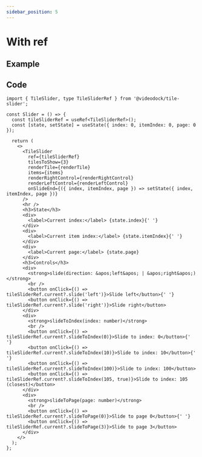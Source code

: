 ```yaml
---
sidebar_position: 5
---
```


# With ref

## Example


<WithRefExample />

## Code

```tsx
import { TileSlider, type TileSliderRef } from '@videodock/tile-slider';

const Slider = () => {
  const tileSliderRef = useRef<TileSliderRef>();
  const [state, setState] = useState({ index: 0, itemIndex: 0, page: 0 });

  return (
    <>
      <TileSlider
        ref={tileSliderRef}
        tilesToShow={3}
        renderTile={renderTile}
        items={items}
        renderRightControl={renderRightControl}
        renderLeftControl={renderLeftControl}
        onSlideEnd={({ index, itemIndex, page }) => setState({ index, itemIndex, page })}
      />
      <hr />
      <h3>State</h3>
      <div>
        <label>Current index:</label> {state.index}{' '}
      </div>
      <div>
        <label>Current item index:</label> {state.itemIndex}{' '}
      </div>
      <div>
        <label>Current page:</label> {state.page}
      </div>
      <h3>Controls</h3>
      <div>
        <strong>slide(direction: &apos;left&apos; | &apos;right&apos;)</strong>
        <br />
        <button onClick={() => tileSliderRef.current?.slide('left')}>Slide left</button>{' '}
        <button onClick={() => tileSliderRef.current?.slide('right')}>Slide right</button>
      </div>
      <div>
        <strong>slideToIndex(index: number)</strong>
        <br />
        <button onClick={() => tileSliderRef.current?.slideToIndex(0)}>Slide to index: 0</button>{' '}
        <button onClick={() => tileSliderRef.current?.slideToIndex(10)}>Slide to index: 10</button>{' '}
        <button onClick={() => tileSliderRef.current?.slideToIndex(100)}>Slide to index: 100</button>
        <button onClick={() => tileSliderRef.current?.slideToIndex(105, true)}>Slide to index: 105 (closest)</button>
      </div>
      <div>
        <strong>slideToPage(page: number)</strong>
        <br />
        <button onClick={() => tileSliderRef.current?.slideToPage(0)}>Slide to page 0</button>{' '}
        <button onClick={() => tileSliderRef.current?.slideToPage(3)}>Slide to page 3</button>
      </div>
    </>
  );
};
```

